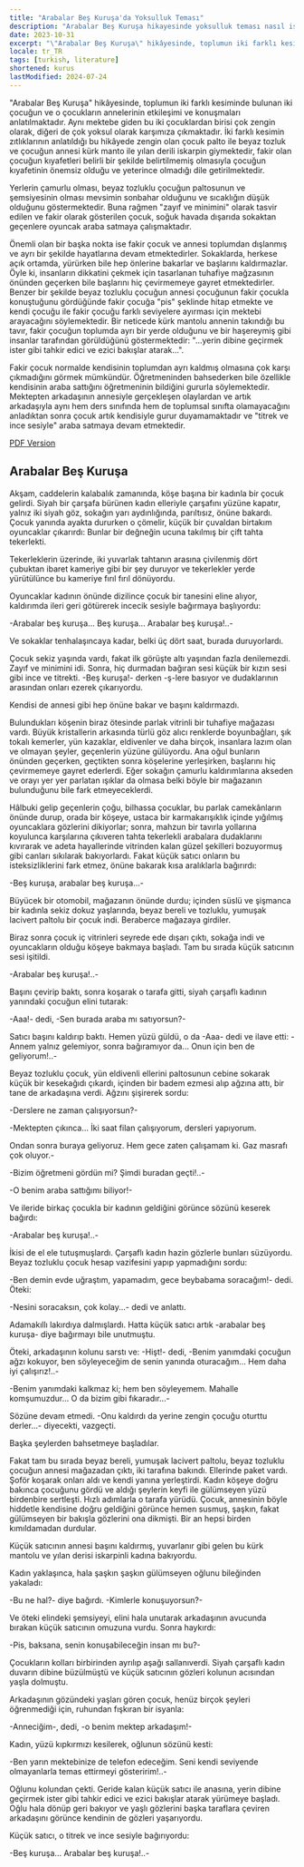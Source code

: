 ```yaml
---
title: "Arabalar Beş Kuruşa'da Yoksulluk Teması"
description: "Arabalar Beş Kuruşa hikayesinde yoksulluk teması nasıl işlenmekte ve toplumun iki sınıfının insanları nasıl karşılaştırılmaktadır?"
date: 2023-10-31
excerpt: "\"Arabalar Beş Kuruşa\" hikâyesinde, toplumun iki farklı kesiminde bulunan iki çocuğun ve o çocukların annelerinin etkileşimi ve konuşmaları anlatılmaktadır. Aynı mektebe giden bu iki çocuklardan birisi çok zengin olarak, diğeri de çok yoksul olarak karşımıza çıkmaktadır. İki farklı kesimin zıtlıklarının anlatıldığı bu hikâyede zengin olan çocuk palto ile beyaz tozluk ve çocuğun annesi kürk manto ile yılan derili iskarpin giymektedir, fakir olan çocuğun kıyafetleri belirli bir şekilde belirtilmemiş olmasıyla çocuğun kıyafetinin önemsiz olduğu ve yeterince olmadığı dile getirilmektedir."
locale: tr_TR
tags: [turkish, literature]
shortened: kurus
lastModified: 2024-07-24
---
```


"Arabalar Beş Kuruşa" hikâyesinde, toplumun iki farklı kesiminde bulunan iki çocuğun ve o çocukların annelerinin etkileşimi ve konuşmaları anlatılmaktadır. Aynı mektebe giden bu iki çocuklardan birisi çok zengin olarak, diğeri de çok yoksul olarak karşımıza çıkmaktadır. İki farklı kesimin zıtlıklarının anlatıldığı bu hikâyede zengin olan çocuk palto ile beyaz tozluk ve çocuğun annesi kürk manto ile yılan derili iskarpin giymektedir, fakir olan çocuğun kıyafetleri belirli bir şekilde belirtilmemiş olmasıyla çocuğun kıyafetinin önemsiz olduğu ve yeterince olmadığı dile getirilmektedir.

Yerlerin çamurlu olması, beyaz tozluklu çocuğun paltosunun ve şemsiyesinin olması mevsimin sonbahar olduğunu ve sıcaklığın düşük olduğunu göstermektedir. Buna rağmen "zayıf ve minimini" olarak tasvir edilen ve fakir olarak gösterilen çocuk, soğuk havada dışarıda sokaktan geçenlere oyuncak araba satmaya çalışmaktadır.

Önemli olan bir başka nokta ise fakir çocuk ve annesi toplumdan dışlanmış ve ayrı bir şekilde hayatlarına devam etmektedirler. Sokaklarda, herkese açık ortamda, yürürken bile hep önlerine bakarlar ve başlarını kaldırmazlar. Öyle ki, insanların dikkatini çekmek için tasarlanan tuhafiye mağzasının önünden geçerken bile başlarını hiç çevirmemeye gayret etmektedirler. Benzer bir şekilde beyaz tozluklu çocuğun annesi çocuğunun fakir çocukla konuştuğunu gördüğünde fakir çocuğa "pis" şeklinde hitap etmekte ve kendi çocuğu ile fakir çocuğu farklı seviyelere ayırması için mektebi arayacağını söylemektedir. Bir neticede kürk mantolu annenin takındığı bu tavır, fakir çocuğun toplumda ayrı bir yerde olduğunu ve bir haşereymiş gibi insanlar tarafından görüldüğünü göstermektedir: "...yerin dibine geçirmek ister gibi tahkir edici ve ezici bakışlar atarak...". 

Fakir çocuk normalde kendisinin toplumdan ayrı kaldmış olmasına çok karşı çıkmadığını görmek mümkündür. Öğretmeninden bahsederken bile özellikle kendisinin araba sattığını öğretmeninin bildiğini gururla söylemektedir. Mektepten arkadaşının annesiyle gerçekleşen olaylardan ve artık arkadaşıyla aynı hem ders sınıfında hem de toplumsal sınıfta olamayacağını anladıktan sonra çocuk artık kendisiyle gurur duyamamaktadır ve "titrek ve ince sesiyle" araba satmaya devam etmektedir. 

[PDF Version](/pdfs/arabalar-bes-kurusa.pdf)

## Arabalar Beş Kuruşa
Akşam, caddelerin kalabalık zamanında, köşe başına bir kadınla bir çocuk gelirdi. Siyah bir çarşafa bürünen kadın elleriyle çarşafını yüzüne kapatır, yalnız iki siyah göz, sokağın yarı aydınlığında, parıltısız, önüne bakardı. Çocuk yanında ayakta dururken o çömelir, küçük bir çuvaldan birtakım oyuncaklar çıkarırdı: Bunlar bir değneğin ucuna takılmış bir çift tahta tekerlekti.   
  
Tekerleklerin üzerinde, iki yuvarlak tahtanın arasına çivilenmiş dört çubuktan ibaret kameriye gibi bir şey duruyor ve tekerlekler yerde yürütülünce bu kameriye fırıl fırıl dönüyordu.   
  
Oyuncaklar kadının önünde dizilince çocuk bir tanesini eline alıyor, kaldırımda ileri geri götürerek incecik sesiyle bağırmaya başlıyordu:   
  
-Arabalar beş kuruşa... Beş kuruşa... Arabalar beş kuruşa!..-   
  
Ve sokaklar tenhalaşıncaya kadar, belki üç dört saat, burada duruyorlardı.   
  
Çocuk sekiz yaşında vardı, fakat ilk görüşte altı yaşından fazla denilemezdi. Zayıf ve minimini idi. Sonra, hiç durmadan bağıran sesi küçük bir kızın sesi gibi ince ve titrekti. -Beş kuruşa!- derken -ş-lere basıyor ve dudaklarının arasından onları ezerek çıkarıyordu.   
  
Kendisi de annesi gibi hep önüne bakar ve başını kaldırmazdı.
  
Bulundukları köşenin biraz ötesinde parlak vitrinli bir tuhafiye mağazası vardı. Büyük kristallerin arkasında türlü göz alıcı renklerde boyunbağları, şık tokalı kemerler, yün kazaklar, eldivenler ve daha birçok, insanlara lazım olan ve olmayan şeyler, geçenlerin yüzüne gülüyordu. Ana oğul bunların önünden geçerken, geçtikten sonra köşelerine yerleşirken, başlarını hiç çevirmemeye gayret ederlerdi. Eğer sokağın çamurlu kaldırımlarına akseden ve orayı yer yer parlatan ışıklar da olmasa belki böyle bir mağazanın bulunduğunu bile fark etmeyeceklerdi.   
  
Hâlbuki gelip geçenlerin çoğu, bilhassa çocuklar, bu parlak camekânların önünde durup, orada bir köşeye, ustaca bir karmakarışıklık içinde yığılmış oyuncaklara gözlerini dikiyorlar; sonra, mahzun bir tavırla yollarına koyulunca karşılarına çıkıveren tahta tekerlekli arabalara dudaklarını kıvırarak ve adeta hayallerinde vitrinden kalan güzel şekilleri bozuyormuş gibi canları sıkılarak bakıyorlardı. Fakat küçük satıcı onların bu isteksizliklerini fark etmez, önüne bakarak kısa aralıklarla bağırırdı:   
  
-Beş kuruşa, arabalar beş kuruşa...-   
  
Büyücek bir otomobil, mağazanın önünde durdu; içinden süslü ve şişmanca bir kadınla sekiz dokuz yaşlarında, beyaz bereli ve tozluklu, yumuşak lacivert paltolu bir çocuk indi. Beraberce mağazaya girdiler.   
  
Biraz sonra çocuk iç vitrinleri seyrede ede dışarı çıktı, sokağa indi ve oyuncakların olduğu köşeye bakmaya başladı. Tam bu sırada küçük satıcının sesi işitildi.   
  
-Arabalar beş kuruşa!..-   
  
Başını çevirip baktı, sonra koşarak o tarafa gitti, siyah çarşaflı kadının yanındaki çocuğun elini tutarak:   
  
-Aaa!- dedi, -Sen burada araba mı satıyorsun?-   
  
Satıcı başını kaldırıp baktı. Hemen yüzü güldü, o da -Aaa- dedi ve ilave etti: -Annem yalnız gelemiyor, sonra bağıramıyor da... Onun için ben de geliyorum!..-   
  
Beyaz tozluklu çocuk, yün eldivenli ellerini paltosunun cebine sokarak küçük bir kesekağıdı çıkardı, içinden bir badem ezmesi alıp ağzına attı, bir tane de arkadaşına verdi. Ağzını şişirerek sordu:   
  
-Derslere ne zaman çalışıyorsun?-   
  
-Mektepten çıkınca... İki saat filan çalışıyorum, dersleri yapıyorum.   
  
Ondan sonra buraya geliyoruz. Hem gece zaten çalışamam ki. Gaz masrafı çok oluyor.-   
  
-Bizim öğretmeni gördün mi? Şimdi buradan geçti!..-   
  
-O benim araba sattığımı biliyor!-
  
Ve ileride birkaç çocukla bir kadının geldiğini görünce sözünü keserek bağırdı:   
  
-Arabalar beş kuruşa!..-   
  
İkisi de el ele tutuşmuşlardı. Çarşaflı kadın hazin gözlerle bunları süzüyordu. Beyaz tozluklu çocuk hesap vazifesini yapıp yapmadığını sordu:   
  
-Ben demin evde uğraştım, yapamadım, gece beybabama soracağım!- dedi. Öteki:   
  
-Nesini soracaksın, çok kolay...- dedi ve anlattı.   
  
Adamakıllı lakırdıya dalmışlardı. Hatta küçük satıcı artık -arabalar beş kuruşa- diye bağırmayı bile unutmuştu.   
  
Öteki, arkadaşının kolunu sarstı ve: -Hişt!- dedi, -Benim yanımdaki çocuğun ağzı kokuyor, ben söyleyeceğim de senin yanında oturacağım... Hem daha iyi çalışırız!..-   
  
-Benim yanımdaki kalkmaz ki; hem ben söyleyemem. Mahalle komşumuzdur... O da bizim gibi fıkaradır...-   
  
Sözüne devam etmedi. -Onu kaldırdı da yerine zengin çocuğu oturttu derler...- diyecekti, vazgeçti.   
  
Başka şeylerden bahsetmeye başladılar.   
  
Fakat tam bu sırada beyaz bereli, yumuşak lacivert paltolu, beyaz tozluklu çocuğun annesi mağazadan çıktı, iki tarafına bakındı. Ellerinde paket vardı. Şoför koşarak onları aldı ve kendi yanına yerleştirdi. Kadın köşeye doğru bakınca çocuğunu gördü ve aldığı şeylerin keyfi ile gülümseyen yüzü birdenbire sertleşti. Hızlı adımlarla o tarafa yürüdü. Çocuk, annesinin böyle hiddetle kendisine doğru geldiğini görünce hemen susmuş, şaşkın, fakat gülümseyen bir bakışla gözlerini ona dikmişti. Bir an hepsi birden kımıldamadan durdular.   
  
Küçük satıcının annesi başını kaldırmış, yuvarlanır gibi gelen bu kürk mantolu ve yılan derisi iskarpinli kadına bakıyordu.   
  
Kadın yaklaşınca, hala şaşkın şaşkın gülümseyen oğlunu bileğinden yakaladı:   
  
-Bu ne hal?- diye bağırdı. -Kimlerle konuşuyorsun?-   
  
Ve öteki elindeki şemsiyeyi, elini hala unutarak arkadaşının avucunda bırakan küçük satıcının omuzuna vurdu. Sonra haykırdı:   
  
-Pis, baksana, senin konuşabileceğin insan mı bu?-   
  
Çocukların kolları birbirinden ayrılıp aşağı sallanıverdi. Siyah çarşaflı kadın duvarın dibine büzülmüştü ve küçük satıcının gözleri kolunun acısından yaşla dolmuştu.   
  
Arkadaşının gözündeki yaşları gören çocuk, henüz birçok şeyleri öğrenmediği için, ruhundan fışkıran bir isyanla:   
  
-Anneciğim-, dedi, -o benim mektep arkadaşım!-   
  
Kadın, yüzü kıpkırmızı kesilerek, oğlunun sözünü kesti:   
  
-Ben yarın mektebinize de telefon edeceğim. Seni kendi seviyende olmayanlarla temas ettirmeyi gösteririm!..-   
  
Oğlunu kolundan çekti. Geride kalan küçük satıcı ile anasına, yerin dibine geçirmek ister gibi tahkir edici ve ezici bakışlar atarak yürümeye başladı. Oğlu hala dönüp geri bakıyor ve yaşlı gözlerini başka taraflara çeviren arkadaşını görünce kendinin de gözleri yaşarıyordu.   
  
Küçük satıcı, o titrek ve ince sesiyle bağırıyordu:   
  
-Beş kuruşa... Arabalar beş kuruşa!..-